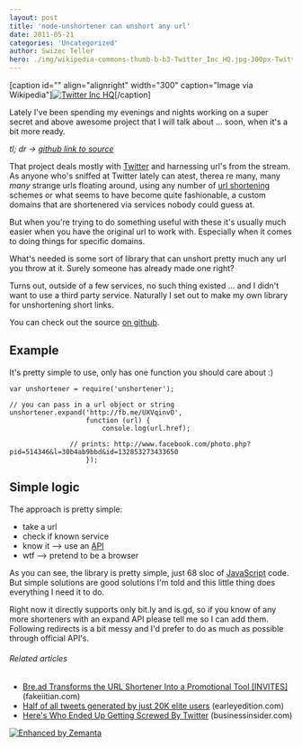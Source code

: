 ```yaml
---
layout: post
title: 'node-unshortener can unshort any url'
date: 2011-05-21
categories: 'Uncategorized'
author: Swizec Teller
hero: ./img/wikipedia-commons-thumb-b-b3-Twitter_Inc_HQ.jpg-300px-Twitter_Inc_HQ.jpg
---
```

\[caption id="" align="alignright" width="300" caption="Image via Wikipedia"][![Twitter Inc HQ](./img/wikipedia-commons-thumb-b-b3-Twitter_Inc_HQ.jpg-300px-Twitter_Inc_HQ.jpg "Twitter Inc HQ")](http://commons.wikipedia.org/wiki/File:Twitter_Inc_HQ.jpg)\[/caption]



Lately I've been spending my evenings and nights working on a super secret and above awesome project that I will talk about ... soon, when it's a bit more ready.



_tl; dr -> [github link to source](https://github.com/Swizec/node-unshortener)_



That project deals mostly with [Twitter](http://twitter.com "Twitter") and harnessing url's from the stream. As anyone who's sniffed at Twitter lately can atest, therea re many, many _many_ strange urls floating around, using any number of [url shortening](http://en.wikipedia.org/wiki/URL_shortening "URL shortening") schemes or what seems to have become quite fashionable, a custom domains that are shortenered via services nobody could guess at.



But when you're trying to do something useful with these it's usually much easier when you have the original url to work with. Especially when it comes to doing things for specific domains.



What's needed is some sort of library that can unshort pretty much any url you throw at it. Surely someone has already made one right?



Turns out, outside of a few services, no such thing existed ... and I didn't want to use a third party service. Naturally I set out to make my own library for unshortening short links.



You can check out the source [on github](https://github.com/Swizec/node-unshortener).



## Example



It's pretty simple to use, only has one function you should care about :)



```
var unshortener = require('unshortener');

// you can pass in a url object or string
unshortener.expand('http://fb.me/UXVqinvO',
                   function (url) {
                       console.log(url.href);

		       // prints: http://www.facebook.com/photo.php?pid=514346&l=30b4ab9bbd&id=132853273433650
                   });
```



## Simple logic



The approach is pretty simple:

- take a url
- check if known service
- know it --> use an [API](http://en.wikipedia.org/wiki/Application_programming_interface "Application programming interface")
- wtf --> pretend to be a browser

As you can see, the library is pretty simple, just 68 sloc of [JavaScript](http://en.wikipedia.org/wiki/JavaScript "JavaScript") code. But simple solutions are good solutions I'm told and this little thing does everything I need it to do.



Right now it directly supports only bit.ly and is.gd, so if you know of any more shorteners with an expand API please tell me so I can add them. Following redirects is a bit messy and I'd prefer to do as much as possible through official API's.

###### Related articles

- [Bre.ad Transforms the URL Shortener Into a Promotional Tool \[INVITES\]](http://fakeiitian.com/social-media-news/bre-ad-transforms-the-url-shortener-into-a-promotional-tool-invites/) (fakeiitian.com)
- [Half of all tweets generated by just 20K elite users](http://earleyedition.com/2011/04/07/half-of-all-tweets-generated-by-just-20k-elite-users/) (earleyedition.com)
- [Here's Who Ended Up Getting Screwed By Twitter](http://www.businessinsider.com/a-year-later-heres-who-ended-up-getting-screwed-by-twitter-2011-5) (businessinsider.com)

[![Enhanced by Zemanta](http://img.zemanta.com/zemified_e.png?x-id=40f7cd74-cf88-4a4f-81e2-f510c2ef13b2)](http://www.zemanta.com/ "Enhanced by Zemanta")